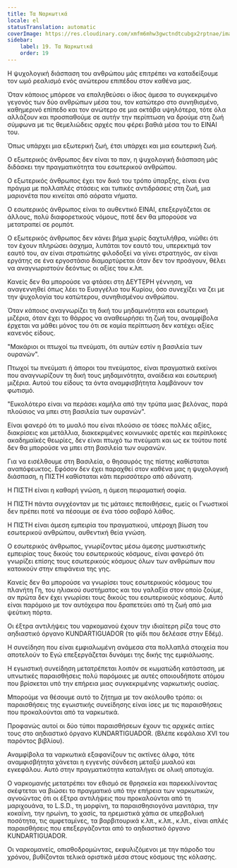```yaml
---
title: Τα Ναρκωτικά
locale: el
statusTranslation: automatic
coverImage: https://res.cloudinary.com/xmfm6mhw3gwctndtcubgx2rptnae/image/upload/v1741354419/small_cover_la_gran_rebelion_28716e29d2.webp
sidebar:
    label: 19. Τα Ναρκωτικά
    order: 19
---
```

Η ψυχολογική διάσπαση του ανθρώπου μάς επιτρέπει να καταδείξουμε τον ωμό ρεαλισμό ενός ανώτερου επιπέδου στον καθένα μας.

Όταν κάποιος μπόρεσε να επαληθεύσει ο ίδιος άμεσα το συγκεκριμένο γεγονός των δύο ανθρώπων μέσα του, τον κατώτερο στο συνηθισμένο, καθημερινό επίπεδο και τον ανώτερο σε μια οκτάβα υψηλότερα, τότε όλα αλλάζουν και προσπαθούμε σε αυτήν την περίπτωση να δρούμε στη ζωή σύμφωνα με τις θεμελιώδεις αρχές που φέρει βαθιά μέσα του το ΕΙΝΑΙ του.

Όπως υπάρχει μια εξωτερική ζωή, έτσι υπάρχει και μια εσωτερική ζωή.

Ο εξωτερικός άνθρωπος δεν είναι το παν, η ψυχολογική διάσπαση μάς διδάσκει την πραγματικότητα του εσωτερικού ανθρώπου.

Ο εξωτερικός άνθρωπος έχει τον δικό του τρόπο ύπαρξης, είναι ένα πράγμα με πολλαπλές στάσεις και τυπικές αντιδράσεις στη ζωή, μια μαριονέτα που κινείται από αόρατα νήματα.

Ο εσωτερικός άνθρωπος είναι το αυθεντικό ΕΙΝΑΙ, επεξεργάζεται σε άλλους, πολύ διαφορετικούς νόμους, ποτέ δεν θα μπορούσε να μετατραπεί σε ρομπότ.

Ο εξωτερικός άνθρωπος δεν κάνει βήμα χωρίς δαχτυλήθρα, νιώθει ότι τον έχουν πληρώσει άσχημα, λυπάται τον εαυτό του, υπερεκτιμά τον εαυτό του, αν είναι στρατιώτης φιλοδοξεί να γίνει στρατηγός, αν είναι εργάτης σε ένα εργοστάσιο διαμαρτύρεται όταν δεν τον προάγουν, θέλει να αναγνωριστούν δεόντως οι αξίες του κ.λπ.

Κανείς δεν θα μπορούσε να φτάσει στη ΔΕΥΤΕΡΗ γέννηση, να αναγεννηθεί όπως λέει το Ευαγγέλιο του Κυρίου, όσο συνεχίζει να ζει με την ψυχολογία του κατώτερου, συνηθισμένου ανθρώπου.

Όταν κάποιος αναγνωρίζει τη δική του μηδαμινότητα και εσωτερική μιζέρια, όταν έχει το θάρρος να αναθεωρήσει τη ζωή του, αναμφίβολα έρχεται να μάθει μόνος του ότι σε καμία περίπτωση δεν κατέχει αξίες κανενός είδους.

"Μακάριοι οι πτωχοί τω πνεύματι, ότι αυτών εστίν η βασιλεία των ουρανών".

Πτωχοί τω πνεύματι ή άποροι του πνεύματος, είναι πραγματικά εκείνοι που αναγνωρίζουν τη δική τους μηδαμινότητα, αναίδεια και εσωτερική μιζέρια. Αυτού του είδους τα όντα αναμφισβήτητα λαμβάνουν τον φωτισμό.

"Ευκολότερο είναι να περάσει καμήλα από την τρύπα μιας βελόνας, παρά πλούσιος να μπει στη βασιλεία των ουρανών".

Είναι φανερό ότι το μυαλό που είναι πλούσιο σε τόσες πολλές αξίες, διακρίσεις και μετάλλια, διακεκριμένες κοινωνικές αρετές και περίπλοκες ακαδημαϊκές θεωρίες, δεν είναι πτωχό τω πνεύματι και ως εκ τούτου ποτέ δεν θα μπορούσε να μπει στη βασιλεία των ουρανών.

Για να εισέλθουμε στη Βασιλεία, ο θησαυρός της πίστης καθίσταται αναπόφευκτος. Εφόσον δεν έχει παραχθεί στον καθένα μας η ψυχολογική διάσπαση, η ΠΙΣΤΗ καθίσταται κάτι περισσότερο από αδύνατη.

Η ΠΙΣΤΗ είναι η καθαρή γνώση, η άμεση πειραματική σοφία.

Η ΠΙΣΤΗ πάντα συγχέονταν με τις μάταιες πεποιθήσεις, εμείς οι Γνωστικοί δεν πρέπει ποτέ να πέσουμε σε ένα τόσο σοβαρό λάθος.

Η ΠΙΣΤΗ είναι άμεση εμπειρία του πραγματικού, υπέροχη βίωση του εσωτερικού ανθρώπου, αυθεντική θεία γνώση.

Ο εσωτερικός άνθρωπος, γνωρίζοντας μέσω άμεσης μυστικιστικής εμπειρίας τους δικούς του εσωτερικούς κόσμους, είναι φανερό ότι γνωρίζει επίσης τους εσωτερικούς κόσμους όλων των ανθρώπων που κατοικούν στην επιφάνεια της γης.

Κανείς δεν θα μπορούσε να γνωρίσει τους εσωτερικούς κόσμους του πλανήτη Γη, του ηλιακού συστήματος και του γαλαξία στον οποίο ζούμε, αν πρώτα δεν έχει γνωρίσει τους δικούς του εσωτερικούς κόσμους. Αυτό είναι παρόμοιο με τον αυτόχειρα που δραπετεύει από τη ζωή από μια ψεύτικη πόρτα.

Οι έξτρα αντιλήψεις του ναρκομανού έχουν την ιδιαίτερη ρίζα τους στο αηδιαστικό όργανο KUNDARTIGUADOR (το φίδι που δελέασε στην Εδέμ).

Η συνείδηση που είναι εμφιαλωμένη ανάμεσα στα πολλαπλά στοιχεία που αποτελούν το Εγώ επεξεργάζεται δυνάμει της δικής της εμφιάλωσης.

Η εγωιστική συνείδηση μετατρέπεται λοιπόν σε κωματώδη κατάσταση, με υπνωτικές παραισθήσεις πολύ παρόμοιες με αυτές οποιουδήποτε ατόμου που βρίσκεται υπό την επήρεια μιας συγκεκριμένης ναρκωτικής ουσίας.

Μπορούμε να θέσουμε αυτό το ζήτημα με τον ακόλουθο τρόπο: οι παραισθήσεις της εγωιστικής συνείδησης είναι ίσες με τις παραισθήσεις που προκαλούνται από τα ναρκωτικά.

Προφανώς αυτοί οι δύο τύποι παραισθήσεων έχουν τις αρχικές αιτίες τους στο αηδιαστικό όργανο KUNDARTIGUADOR. (Βλέπε κεφάλαιο XVI του παρόντος βιβλίου).

Αναμφίβολα τα ναρκωτικά εξαφανίζουν τις ακτίνες άλφα, τότε αναμφισβήτητα χάνεται η εγγενής σύνδεση μεταξύ μυαλού και εγκεφάλου. Αυτό στην πραγματικότητα καταλήγει σε ολική αποτυχία.

Ο ναρκομανής μετατρέπει τον εθισμό σε θρησκεία και παρεκκλίνοντας σκέφτεται να βιώσει το πραγματικό υπό την επήρεια των ναρκωτικών, αγνοώντας ότι οι έξτρα αντιλήψεις που προκαλούνται από τη μαριχουάνα, το L.S.D., τη μορφίνη, τα παραισθησιογόνα μανιτάρια, την κοκαΐνη, την ηρωίνη, το χασίς, τα ηρεμιστικά χάπια σε υπερβολική ποσότητα, τις αμφεταμίνες, τα βαρβιτουρικά κ.λπ., κ.λπ., κ.λπ., είναι απλές παραισθήσεις που επεξεργάζονται από το αηδιαστικό όργανο KUNDARTIGUADOR.

Οι ναρκομανείς, οπισθοδρομώντας, εκφυλιζόμενοι με την πάροδο του χρόνου, βυθίζονται τελικά οριστικά μέσα στους κόσμους της κόλασης.

